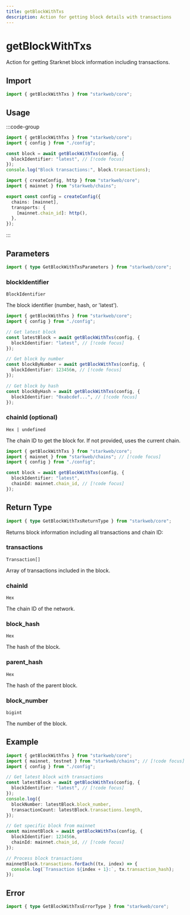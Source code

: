 ```yaml
---
title: getBlockWithTxs
description: Action for getting block details with transactions
---
```


# getBlockWithTxs

Action for getting Starknet block information including transactions.

## Import

```ts
import { getBlockWithTxs } from "starkweb/core";
```

## Usage

:::code-group

```ts [index.ts]
import { getBlockWithTxs } from "starkweb/core";
import { config } from "./config";

const block = await getBlockWithTxs(config, {
  blockIdentifier: "latest", // [!code focus]
});
console.log("Block transactions:", block.transactions);
```

```ts [config.ts]
import { createConfig, http } from "starkweb/core";
import { mainnet } from "starkweb/chains";

export const config = createConfig({
  chains: [mainnet],
  transports: {
    [mainnet.chain_id]: http(),
  },
});
```

:::

## Parameters

```ts
import { type GetBlockWithTxsParameters } from "starkweb/core";
```

### blockIdentifier

`BlockIdentifier`

The block identifier (number, hash, or 'latest').

```ts [index.ts]
import { getBlockWithTxs } from "starkweb/core";
import { config } from "./config";

// Get latest block
const latestBlock = await getBlockWithTxs(config, {
  blockIdentifier: "latest", // [!code focus]
});

// Get block by number
const blockByNumber = await getBlockWithTxs(config, {
  blockIdentifier: 123456n, // [!code focus]
});

// Get block by hash
const blockByHash = await getBlockWithTxs(config, {
  blockIdentifier: "0xabcdef...", // [!code focus]
});
```

### chainId (optional)

`Hex | undefined`

The chain ID to get the block for. If not provided, uses the current chain.

```ts [index.ts]
import { getBlockWithTxs } from "starkweb/core";
import { mainnet } from "starkweb/chains"; // [!code focus]
import { config } from "./config";

const block = await getBlockWithTxs(config, {
  blockIdentifier: "latest",
  chainId: mainnet.chain_id, // [!code focus]
});
```

## Return Type

```ts
import { type GetBlockWithTxsReturnType } from "starkweb/core";
```

Returns block information including all transactions and chain ID:

### transactions

`Transaction[]`

Array of transactions included in the block.

### chainId

`Hex`

The chain ID of the network.

### block_hash

`Hex`

The hash of the block.

### parent_hash

`Hex`

The hash of the parent block.

### block_number

`bigint`

The number of the block.

## Example

```ts [example.ts]
import { getBlockWithTxs } from "starkweb/core";
import { mainnet, testnet } from "starkweb/chains"; // [!code focus]
import { config } from "./config";

// Get latest block with transactions
const latestBlock = await getBlockWithTxs(config, {
  blockIdentifier: "latest", // [!code focus]
});
console.log({
  blockNumber: latestBlock.block_number,
  transactionCount: latestBlock.transactions.length,
});

// Get specific block from mainnet
const mainnetBlock = await getBlockWithTxs(config, {
  blockIdentifier: 123456n,
  chainId: mainnet.chain_id, // [!code focus]
});

// Process block transactions
mainnetBlock.transactions.forEach((tx, index) => {
  console.log(`Transaction ${index + 1}:`, tx.transaction_hash);
});
```

## Error

```ts
import { type GetBlockWithTxsErrorType } from "starkweb/core";
```
